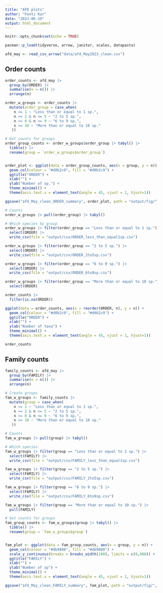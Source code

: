 ```yaml
---
title: "AFD plots"
author: "Fonti Kar"
date: "2023-06-19"
output: html_document
---
```


```r
knitr::opts_chunk$set(echo = TRUE)
```

```r
pacman::p_load(tidyverse, arrow, janitor, scales, datapasta)
```

```r
afd_may <- read_csv_arrow("data/afd_May2023_clean.csv")
```

## Order counts

```r
order_counts <- afd_may |> 
  group_by(ORDER) |> 
  summarise(n = n()) |> 
  arrange(n)

order_w_groups <- order_counts |> 
  mutate(order_group = case_when(
    n <= 1 ~ "Less than or equal to 1 sp.",
    n >= 2 & n <= 5 ~ "2 to 5 sp.",
    n >= 6 & n <= 9 ~ "6 to 9 sp.", 
    n >= 10 ~ "More than or equal to 10 sp."
   )) 

# Get counts for groups
order_group_counts <- order_w_groups$order_group |> tabyl() |> 
  tibble() |> 
  rename(group = `order_w_groups$order_group`)


order_plot <- ggplot(data = order_group_counts, aes(x = group, y = n)) + 
  geom_col(colour = "#d0b2c9", fill = "#d0b2c9") + 
  ggtitle("ORDER") + 
  xlab("") +
  ylab("Number of sp.") +
  theme_minimal() + 
  theme(axis.text.x = element_text(angle = 45, vjust = 1, hjust=1))

ggsave("afd_May_clean_ORDER_summary", order_plot, path = "output/fig/", device = "png", width = 7, height = 8, bg = "white")

# Counts
order_w_groups |> pull(order_group) |> tabyl()

# Which species by group 
order_w_groups |> filter(order_group == "Less than or equal to 1 sp.") |> 
  select(ORDER) |> 
  write_csv(file = "output/csv/ORDER_less_than_equal1sp.csv")

order_w_groups |> filter(order_group == "2 to 5 sp.") |> 
  select(ORDER) |> 
  write_csv(file = "output/csv/ORDER_2to5sp.csv")

order_w_groups |> filter(order_group == "6 to 9 sp.") |> 
  select(ORDER) |> 
  write_csv(file = "output/csv/ORDER_6to9sp.csv")

order_w_groups |> filter(order_group == "More than or equal to 10 sp.") |> 
  select(ORDER)
```

```r
order_counts |> 
  filter(is.na(ORDER))

ggplot(data = order_counts, aes(x = reorder(ORDER, n), y = n)) + 
  geom_col(colour = "#d0b2c9", fill = "#d0b2c9") + 
  ggtitle("ORDER") + 
  xlab("") +
  ylab("Number of taxa") +
  theme_minimal() + 
  theme(axis.text.x = element_text(angle = 45, vjust = 1, hjust=1))

order_counts
```


## Family counts

```r
family_counts <- afd_may |> 
  group_by(FAMILY) |> 
  summarise(n = n()) |> 
  arrange(n)

# Create groups
fam_w_groups <- family_counts |> 
  mutate(group = case_when(
    n <= 1 ~ "Less than or equal to 1 sp.",
    n >= 2 & n <= 5 ~ "2 to 5 sp.",
    n >= 6 & n <= 9 ~ "6 to 9 sp.", 
    n >= 10 ~ "More than or equal to 10 sp."
   )) 

# Counts
fam_w_groups |> pull(group) |> tabyl()

# Which species
fam_w_groups |> filter(group == "Less than or equal to 1 sp.") |> 
  select(FAMILY) |> 
  write_csv(file = "output/csv/FAMILY_less_than_equal1sp.csv")

fam_w_groups |> filter(group == "2 to 5 sp.") |> 
  select(FAMILY) |> 
  write_csv(file = "output/csv/FAMILY_2to5sp.csv")

fam_w_groups |> filter(group == "6 to 9 sp.") |> 
  select(FAMILY) |> 
  write_csv(file = "output/csv/FAMILY_6to9sp.csv")

fam_w_groups |> filter(group == "More than or equal to 10 sp.") |> 
  pull(FAMILY)

# Get counts for groups
fam_group_counts <- fam_w_groups$group |> tabyl() |> 
  tibble() |> 
  rename(group = `fam_w_groups$group`)


fam_plot <- ggplot(data = fam_group_counts, aes(x = group, y = n)) + 
  geom_col(colour = "#db9880", fill = "#db9880") + 
  scale_y_continuous(breaks = breaks_width(100), limits = c(0,800)) + 
  ggtitle("FAMILY") + 
  xlab("") +
  ylab("Number of sp") +
  theme_minimal() + 
  theme(axis.text.x = element_text(angle = 45, vjust = 1, hjust=1))

ggsave("afd_May_clean_FAMILY_summary", fam_plot, path = "output/fig/", device = "png", width = 7, height = 8, bg = "white")
```

